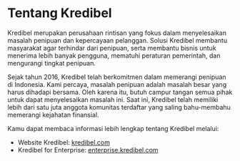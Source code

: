 # Tentang Kredibel

Kredibel merupakan perusahaan rintisan yang fokus dalam menyelesaikan masalah
penipuan dan kepercayaan pelanggan. Solusi Kredibel membantu masyarakat agar
terhindar dari penipuan, serta membantu bisnis untuk menerima lebih banyak
pengguna, mematuhi peraturan pemerintah, dan mengurangi tingkat penipuan.

Sejak tahun 2016, Kredibel telah berkomitmen dalam memerangi penipuan di
Indonesia. Kami percaya, masalah penipuan adalah masalah besar yang harus
dihadapi bersama. Oleh karena itu, butuh campur tangan semua pihak untuk dapat
menyelesaikan masalah ini. Saat ini, Kredibel telah memiliki lebih dari satu juta anggota komunitas
terdaftar yang saling bahu-membahu memerangi kejahatan finansial.

Kamu dapat membaca informasi lebih lengkap tentang Kredibel melalui:

- Website Kredibel: [kredibel.com](https://www.kredibel.com/about)
- Kredibel for Enterprise: [enterprise.kredibel.com](https://enterprise.kredibel.com)